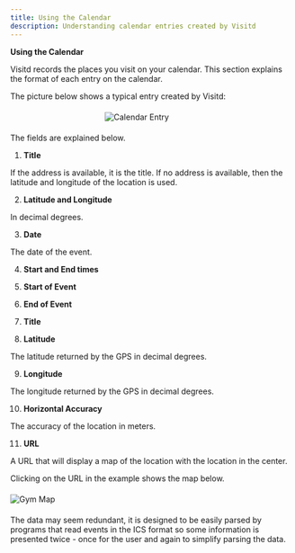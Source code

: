 ```yaml
---
title: Using the Calendar
description: Understanding calendar entries created by Visitd
---
```


__Using the Calendar__

Visitd records the places you visit on your calendar. This section explains the format of each entry on the calendar.

The picture below shows a typical entry created by Visitd:

<div style="width: 33.333333%; margin: 1.25rem auto;">

![Calendar Entry](/eventEntry.jpg)

</div>

The fields are explained below.

1.  __Title__

If the address is available, it is the title. If no address is available, then the latitude and longitude of the location is used.

2.  __Latitude and Longitude__

In decimal degrees.

3.  __Date__

The date of the event.

4.  __Start and End times__

5.  __Start of Event__

6.  __End of Event__

7.  __Title__

8.  __Latitude__

The latitude returned by the GPS in decimal degrees.

9.  __Longitude__

The longitude returned by the GPS in decimal degrees.

10.  __Horizontal Accuracy__

The accuracy of the location in meters.

11.  __URL__

A URL that will display a map of the location with the location in the center.

Clicking on the URL in the example shows the map below.

<div style="min-width: 18rem; margin: 1.25rem auto;">

![Gym Map](/gymMap.png)

</div>

The data may seem redundant, it is designed to be easily parsed by programs that read events in the ICS format so some information is presented twice - 
once for the user and again to simplify parsing the data.